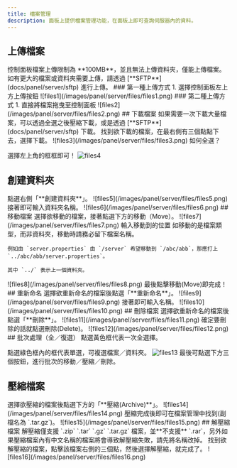 ```yaml
---
title: 檔案管理
description: 面板上提供檔案管理功能，在面板上即可查詢伺服器內的資料。
---
```



## 上傳檔案
<Callout title="注意" type="warn">
    控制面板檔案上傳限制為 **100MB**，並且無法上傳資料夾，僅能上傳檔案。如有更大的檔案或資料夾需要上傳，請透過 [**SFTP**](docs/panel/server/sftp) 進行上傳。
</Callout>
### 第一種上傳方式
1. 選擇控制面板左上方上傳按鈕
![files1](/images/panel/server/files/files1.png)
### 第二種上傳方式
1. 直接將檔案拖曳至控制面板
![files2](/images/panel/server/files/files2.png)
## 下載檔案
<Callout title="注意" type="warn">
    如果需要一次下載大量檔案，可以透過全選之後壓縮下載，或是透過 [**SFTP**](docs/panel/server/sftp) 下載。
</Callout>
找到欲下載的檔案，在最右側有三個點點下去，選擇下載。
![files3](/images/panel/server/files/files3.png)
如何全選？

選擇左上角的框框即可！
![files4](/images/panel/server/files/files4.png)
## 創建資料夾
<Steps>
<Step>
點選右側「**創建資料夾**」。
![files5](/images/panel/server/files/files5.png)
</Step>
<Step>
接著即可輸入資料夾名稱。
![files6](/images/panel/server/files/files6.png)
</Step>
</Steps>
## 移動檔案
<Steps>
<Step>
選擇欲移動的檔案，接著點選下方的移動（Move）。
![files7](/images/panel/server/files/files7.png)
</Step>
<Step>
輸入移動到的位置
<Callout title="注意" type="warn">
    如移動的是檔案類型，而非資料夾，移動時請務必留下檔案名稱。
    
    例如由 `server.properties` 由 `/server` 希望移動到 `/abc/abb`，那應打上 `../abc/abb/server.properties`。

    其中 `../` 表示上一個資料夾。
</Callout>
![files8](/images/panel/server/files/files8.png)
最後點擊移動(Move)即完成！
</Step>
</Steps>
## 重新命名
<Steps>
<Step>
選擇欲重新命名的檔案後點選「**重新命名**」。
![files9](/images/panel/server/files/files9.png)
</Step>
<Step>
接著即可輸入名稱。
![files10](/images/panel/server/files/files10.png)
</Step>
</Steps>
## 刪除檔案
<Steps>
<Step>
選擇欲重新命名的檔案後點選「**刪除**」。
![files11](/images/panel/server/files/files11.png)
</Step>
<Step>
確定要刪除的話就點選刪除(Delete)。
![files12](/images/panel/server/files/files12.png)
</Step>
</Steps>
## 批次處理（全／復選）
點選黃色框代表一次全選擇。

點選綠色框內的框代表單選，可複選檔案／資料夾。
![files13](/images/panel/server/files/files13.png)
最後可點選下方三個按鈕，進行批次的移動／壓縮／刪除。
## 壓縮檔案
<Steps>
<Step>
選擇欲壓縮的檔案後點選下方的「**壓縮(Archive)**」。
![files14](/images/panel/server/files/files14.png)
</Step>
<Step>
壓縮完成後即可在檔案管理中找到(副檔名為 `.tar.gz`)。
![files15](/images/panel/server/files/files15.png)
</Step>
</Steps>
## 解壓縮檔案
<Callout title="注意" type="warn">
    解壓縮僅支援 `.zip` `.tar` `.gz` `.tar.gz` 檔案，並**不支援** `.rar`，另外如果壓縮檔案內有中文名稱的檔案將會導致解壓縮失敗，請先將名稱改掉。
</Callout>
找到欲解壓縮的檔案，點擊該檔案右側的三個點，然後選擇解壓縮，就完成了。
![files16](/images/panel/server/files/files16.png)